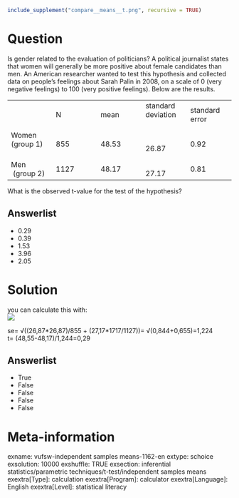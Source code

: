 ```r
include_supplement("compare__means__t.png", recursive = TRUE)
```

Question
========
Is gender related to the evaluation of politicians? A political
journalist states that women will generally be more positive about
female candidates than men. An American researcher wanted to test this
hypothesis and collected data on people's feelings about Sarah Palin in
2008, on a scale of 0 (very negative feelings) to 100 (very positive
feelings). Below are the results.  
  
  

<table>
<colgroup>
<col style="width: 20%" />
<col style="width: 20%" />
<col style="width: 20%" />
<col style="width: 20%" />
<col style="width: 20%" />
</colgroup>
<tbody>
<tr class="odd">
<td><br />
</td>
<td class="tvcss_2">N             </td>
<td class="tvcss_3 tvcss_2">mean</td>
<td class="tvcss_4 tvcss_2">standard deviation         </td>
<td class="tvcss_2">standard error</td>
</tr>
<tr class="even">
<td>Women (group 1)          </td>
<td>855</td>
<td class="tvcss_3">48.53</td>
<td class="tvcss_4">          26.87</td>
<td>0.92</td>
</tr>
<tr class="odd">
<td>Men  (group 2)</td>
<td>1127</td>
<td class="tvcss_3">48.17</td>
<td class="tvcss_4">          27.17</td>
<td>0.81</td>
</tr>
</tbody>
</table>

  
  
What is the observed t-value for the test of the hypothesis?

Answerlist
----------
* 0.29
* 0.39
* 1.53
* 3.96
* 2.05

Solution
========





you can calculate this with:  
![](compare__means__t.png)
  
  
se= √((26,87\*26,87)/855 + (27,17\*1717/1127))= √(0,844+0,655)=1,224  
t= (48,55-48,17)/1,244=0,29

Answerlist
----------
* True
* False
* False
* False
* False

Meta-information
================
exname: vufsw-independent samples means-1162-en
extype: schoice
exsolution: 10000
exshuffle: TRUE
exsection: inferential statistics/parametric techniques/t-test/independent samples means
exextra[Type]: calculation
exextra[Program]: calculator
exextra[Language]: English
exextra[Level]: statistical literacy

